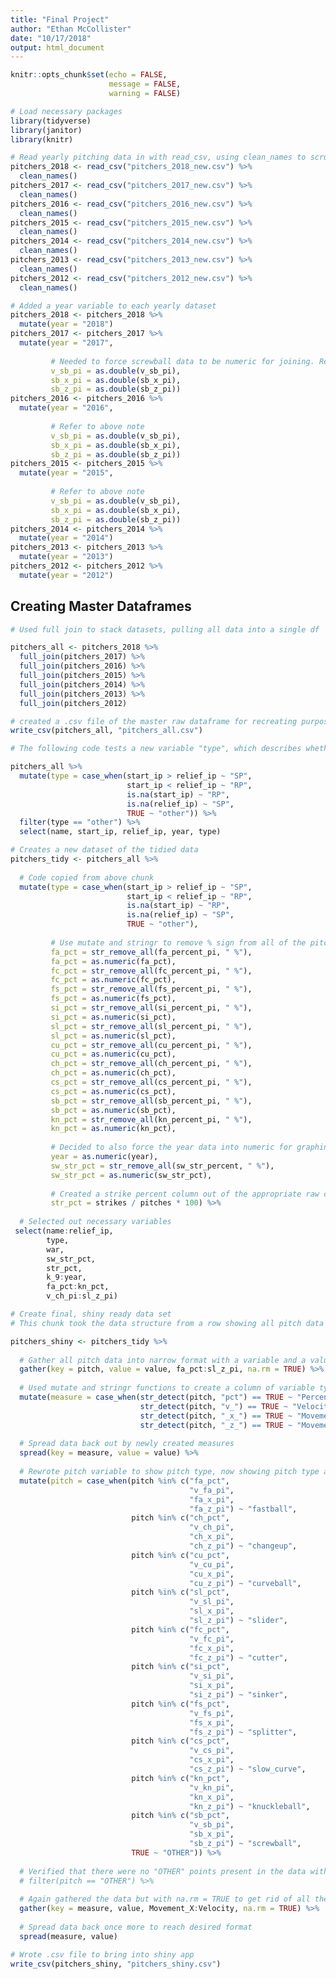 ```yaml
---
title: "Final Project"
author: "Ethan McCollister"
date: "10/17/2018"
output: html_document
---
```


```r
knitr::opts_chunk$set(echo = FALSE,
                      message = FALSE,
                      warning = FALSE)

# Load necessary packages
library(tidyverse)
library(janitor)
library(knitr)
```

```r
# Read yearly pitching data in with read_csv, using clean_names to scrub apostrophes and spaces
pitchers_2018 <- read_csv("pitchers_2018_new.csv") %>%
  clean_names()
pitchers_2017 <- read_csv("pitchers_2017_new.csv") %>%
  clean_names()
pitchers_2016 <- read_csv("pitchers_2016_new.csv") %>%
  clean_names()
pitchers_2015 <- read_csv("pitchers_2015_new.csv") %>%
  clean_names()
pitchers_2014 <- read_csv("pitchers_2014_new.csv") %>%
  clean_names()
pitchers_2013 <- read_csv("pitchers_2013_new.csv") %>%
  clean_names()
pitchers_2012 <- read_csv("pitchers_2012_new.csv") %>%  
  clean_names()
```

```r
# Added a year variable to each yearly dataset
pitchers_2018 <- pitchers_2018 %>% 
  mutate(year = "2018")
pitchers_2017 <- pitchers_2017 %>%
  mutate(year = "2017",
         
         # Needed to force screwball data to be numeric for joining. Read_csv guessed that it was a character because the entire column is NA
         v_sb_pi = as.double(v_sb_pi),
         sb_x_pi = as.double(sb_x_pi),
         sb_z_pi = as.double(sb_z_pi)) 
pitchers_2016 <- pitchers_2016 %>% 
  mutate(year = "2016",
         
         # Refer to above note
         v_sb_pi = as.double(v_sb_pi),
         sb_x_pi = as.double(sb_x_pi),
         sb_z_pi = as.double(sb_z_pi))
pitchers_2015 <- pitchers_2015 %>% 
  mutate(year = "2015",
         
         # Refer to above note
         v_sb_pi = as.double(v_sb_pi),
         sb_x_pi = as.double(sb_x_pi),
         sb_z_pi = as.double(sb_z_pi))
pitchers_2014 <- pitchers_2014 %>% 
  mutate(year = "2014")
pitchers_2013 <- pitchers_2013 %>% 
  mutate(year = "2013")
pitchers_2012 <- pitchers_2012 %>% 
  mutate(year = "2012")
```

## Creating Master Dataframes
```r
# Used full join to stack datasets, pulling all data into a single df

pitchers_all <- pitchers_2018 %>%
  full_join(pitchers_2017) %>% 
  full_join(pitchers_2016) %>%
  full_join(pitchers_2015) %>% 
  full_join(pitchers_2014) %>%
  full_join(pitchers_2013) %>%
  full_join(pitchers_2012)
```

```r
# created a .csv file of the master raw dataframe for recreating purposes
write_csv(pitchers_all, "pitchers_all.csv")
```

```r
# The following code tests a new variable "type", which describes whether a pitcher is a reliever or a starter. This is necessary as I expect relievers to have systematically higher velocity given their (generally) reduced usage. The following also creates a table just to see which pitchers are left out of the binary categorization, as they have equal numbers of relief innings and starting innings. I made the decision that this was an appropriate procedure

pitchers_all %>%
  mutate(type = case_when(start_ip > relief_ip ~ "SP",
                          start_ip < relief_ip ~ "RP",
                          is.na(start_ip) ~ "RP",
                          is.na(relief_ip) ~ "SP",
                          TRUE ~ "other")) %>%
  filter(type == "other") %>%
  select(name, start_ip, relief_ip, year, type)
```


```r
# Creates a new dataset of the tidied data
pitchers_tidy <- pitchers_all %>%
  
  # Code copied from above chunk
  mutate(type = case_when(start_ip > relief_ip ~ "SP",
                          start_ip < relief_ip ~ "RP",
                          is.na(start_ip) ~ "RP",
                          is.na(relief_ip) ~ "SP",
                          TRUE ~ "other"),
         
         # Use mutate and stringr to remove % sign from all of the pitch usage columns, then mutate again to cast the data, which is still structured as "character" into "numeric"
         fa_pct = str_remove_all(fa_percent_pi, " %"),
         fa_pct = as.numeric(fa_pct),
         fc_pct = str_remove_all(fc_percent_pi, " %"),
         fc_pct = as.numeric(fc_pct),
         fs_pct = str_remove_all(fs_percent_pi, " %"),
         fs_pct = as.numeric(fs_pct),
         si_pct = str_remove_all(si_percent_pi, " %"),
         si_pct = as.numeric(si_pct),
         sl_pct = str_remove_all(sl_percent_pi, " %"),
         sl_pct = as.numeric(sl_pct),
         cu_pct = str_remove_all(cu_percent_pi, " %"),
         cu_pct = as.numeric(cu_pct),
         ch_pct = str_remove_all(ch_percent_pi, " %"),
         ch_pct = as.numeric(ch_pct),
         cs_pct = str_remove_all(cs_percent_pi, " %"),
         cs_pct = as.numeric(cs_pct),
         sb_pct = str_remove_all(sb_percent_pi, " %"),
         sb_pct = as.numeric(sb_pct),
         kn_pct = str_remove_all(kn_percent_pi, " %"),
         kn_pct = as.numeric(kn_pct),
         
         # Decided to also force the year data into numeric for graphing purposes
         year = as.numeric(year),
         sw_str_pct = str_remove_all(sw_str_percent, " %"),
         sw_str_pct = as.numeric(sw_str_pct),
         
         # Created a strike percent column out of the appropriate raw counts
         str_pct = strikes / pitches * 100) %>%
  
  # Selected out necessary variables
 select(name:relief_ip,
        type,
        war,
        sw_str_pct,
        str_pct,
        k_9:year,
        fa_pct:kn_pct,
        v_ch_pi:sl_z_pi) 
```
```r
# Create final, shiny ready data set
# This chunk took the data structure from a row showing all pitch data for all pitches per player per year to each row showing all pitch data for ONE pitch per player per year.

pitchers_shiny <- pitchers_tidy %>%
  
  # Gather all pitch data into narrow format with a variable and a value column
  gather(key = pitch, value = value, fa_pct:sl_z_pi, na.rm = TRUE) %>%
  
  # Used mutate and stringr functions to create a column of variable types 
  mutate(measure = case_when(str_detect(pitch, "pct") == TRUE ~ "Percent",
                             str_detect(pitch, "v_") == TRUE ~ "Velocity",
                             str_detect(pitch, "_x_") == TRUE ~ "Movement_X",
                             str_detect(pitch, "_z_") == TRUE ~ "Movement_Y")) %>%
  
  # Spread data back out by newly created measures
  spread(key = measure, value = value) %>% 
  
  # Rewrote pitch variable to show pitch type, now showing pitch type and pitch measure in separate cols. However, the data was full of NAs as each row showed one pitch measure for one pitch type
  mutate(pitch = case_when(pitch %in% c("fa_pct",
                                        "v_fa_pi",
                                        "fa_x_pi",
                                        "fa_z_pi") ~ "fastball",
                           pitch %in% c("ch_pct",
                                        "v_ch_pi",
                                        "ch_x_pi",
                                        "ch_z_pi") ~ "changeup",
                           pitch %in% c("cu_pct",
                                        "v_cu_pi",
                                        "cu_x_pi",
                                        "cu_z_pi") ~ "curveball",
                           pitch %in% c("sl_pct",
                                        "v_sl_pi",
                                        "sl_x_pi",
                                        "sl_z_pi") ~ "slider",
                           pitch %in% c("fc_pct",
                                        "v_fc_pi",
                                        "fc_x_pi",
                                        "fc_z_pi") ~ "cutter",
                           pitch %in% c("si_pct",
                                        "v_si_pi",
                                        "si_x_pi",
                                        "si_z_pi") ~ "sinker",
                           pitch %in% c("fs_pct",
                                        "v_fs_pi",
                                        "fs_x_pi",
                                        "fs_z_pi") ~ "splitter",
                           pitch %in% c("cs_pct",
                                        "v_cs_pi",
                                        "cs_x_pi",
                                        "cs_z_pi") ~ "slow_curve",
                           pitch %in% c("kn_pct",
                                        "v_kn_pi",
                                        "kn_x_pi",
                                        "kn_z_pi") ~ "knuckleball",
                           pitch %in% c("sb_pct",
                                        "v_sb_pi",
                                        "sb_x_pi",
                                        "sb_z_pi") ~ "screwball",
                           TRUE ~ "OTHER")) %>%
  
  # Verified that there were no "OTHER" points present in the data with following command
  # filter(pitch == "OTHER") %>%
  
  # Again gathered the data but with na.rm = TRUE to get rid of all the pitch type/pitch measure combinations that didn't exist
  gather(key = measure, value, Movement_X:Velocity, na.rm = TRUE) %>%
  
  # Spread data back once more to reach desired format
  spread(measure, value) 
```

```r
# Wrote .csv file to bring into shiny app
write_csv(pitchers_shiny, "pitchers_shiny.csv")
```




